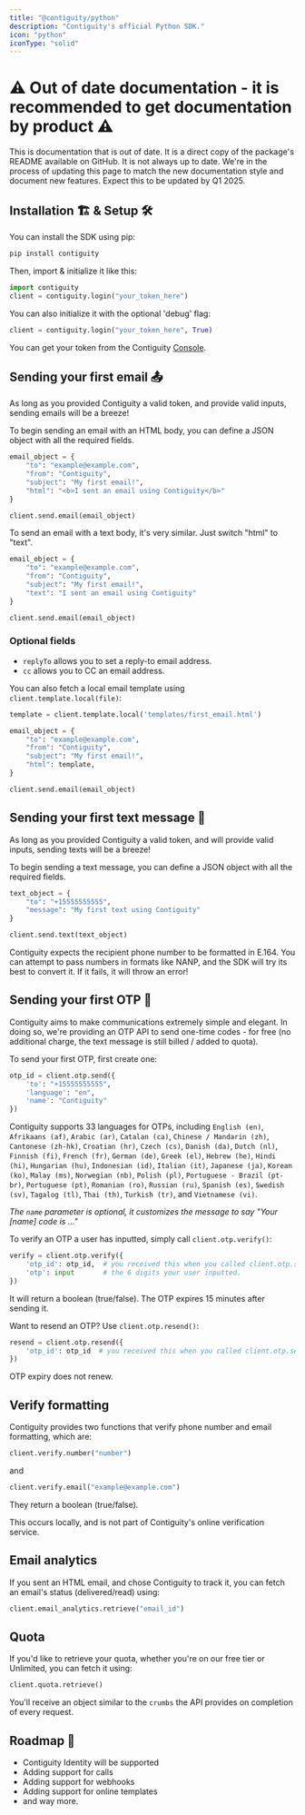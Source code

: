 ```yaml
---
title: "@contiguity/python"
description: "Contiguity's official Python SDK."
icon: "python"
iconType: "solid"
---
```


# ⚠️ Out of date documentation - it is recommended to get documentation by product ⚠️
<Warning>
    This is documentation that is out of date. It is a direct copy of the package's README available on GitHub. It is not always up to date. 
</Warning>

<Note>
    We're in the process of updating this page to match the new documentation style and document new features. Expect this to be updated by Q1 2025.
</Note>

## Installation 🏗 & Setup 🛠

You can install the SDK using pip:

```bash
pip install contiguity
```

Then, import & initialize it like this:

```python
import contiguity
client = contiguity.login("your_token_here")
```

You can also initialize it with the optional 'debug' flag:

```python
client = contiguity.login("your_token_here", True)
```

You can get your token from the Contiguity [Console](https://console.contiguity.com).

## Sending your first email 📤

As long as you provided Contiguity a valid token, and provide valid inputs, sending emails will be a breeze!

To begin sending an email with an HTML body, you can define a JSON object with all the required fields.

```python
email_object = {
    "to": "example@example.com",
    "from": "Contiguity",
    "subject": "My first email!",
    "html": "<b>I sent an email using Contiguity</b>"
}

client.send.email(email_object)
```

To send an email with a text body, it's very similar. Just switch "html" to "text".

```python
email_object = {
    "to": "example@example.com",
    "from": "Contiguity",
    "subject": "My first email!",
    "text": "I sent an email using Contiguity"
}

client.send.email(email_object)
```

### Optional fields

- `replyTo` allows you to set a reply-to email address.
- `cc` allows you to CC an email address.

You can also fetch a local email template using `client.template.local(file)`:

```python
template = client.template.local('templates/first_email.html')

email_object = {
    "to": "example@example.com",
    "from": "Contiguity",
    "subject": "My first email!",
    "html": template,
}

client.send.email(email_object)
```

## Sending your first text message 💬

As long as you provided Contiguity a valid token, and will provide valid inputs, sending texts will be a breeze!

To begin sending a text message, you can define a JSON object with all the required fields.

```python
text_object = {
    "to": "+15555555555",
    "message": "My first text using Contiguity"
}

client.send.text(text_object)
```

<Note>
Contiguity expects the recipient phone number to be formatted in E.164. You can attempt to pass numbers in formats like NANP, and the SDK will try its best to convert it. If it fails, it will throw an error!
</Note>

## Sending your first OTP 🔑

Contiguity aims to make communications extremely simple and elegant. In doing so, we're providing an OTP API to send one-time codes - for free (no additional charge, the text message is still billed / added to quota).

To send your first OTP, first create one:

```python
otp_id = client.otp.send({
    'to': "+15555555555",
    'language': "en",
    'name': "Contiguity"
})
```

Contiguity supports 33 languages for OTPs, including `English (en)`, `Afrikaans (af)`, `Arabic (ar)`, `Catalan (ca)`, `Chinese / Mandarin (zh)`, `Cantonese (zh-hk)`, `Croatian (hr)`, `Czech (cs)`, `Danish (da)`, `Dutch (nl)`, `Finnish (fi)`, `French (fr)`, `German (de)`, `Greek (el)`, `Hebrew (he)`, `Hindi (hi)`, `Hungarian (hu)`, `Indonesian (id)`, `Italian (it)`, `Japanese (ja)`, `Korean (ko)`, `Malay (ms)`, `Norwegian (nb)`, `Polish (pl)`, `Portuguese - Brazil (pt-br)`, `Portuguese (pt)`, `Romanian (ro)`, `Russian (ru)`, `Spanish (es)`, `Swedish (sv)`, `Tagalog (tl)`, `Thai (th)`, `Turkish (tr)`, and `Vietnamese (vi)`.

_The `name` parameter is optional, it customizes the message to say "Your \[name] code is ..."_

To verify an OTP a user has inputted, simply call `client.otp.verify()`:

```python
verify = client.otp.verify({
    'otp_id': otp_id,  # you received this when you called client.otp.send(),
    'otp': input       # the 6 digits your user inputted.
})
```

It will return a boolean (true/false). The OTP expires 15 minutes after sending it.

Want to resend an OTP? Use `client.otp.resend()`:

```python
resend = client.otp.resend({
    'otp_id': otp_id  # you received this when you called client.otp.send(),
})
```

OTP expiry does not renew.

## Verify formatting

Contiguity provides two functions that verify phone number and email formatting, which are:

```python
client.verify.number("number")
```

and

```python
client.verify.email("example@example.com")
```

They return a boolean (true/false).

<Note>
This occurs locally, and is not part of Contiguity's online verification service.
</Note>

## Email analytics

If you sent an HTML email, and chose Contiguity to track it, you can fetch an email's status (delivered/read) using:

```python
client.email_analytics.retrieve("email_id")
```

## Quota

If you'd like to retrieve your quota, whether you're on our free tier or Unlimited, you can fetch it using:

```python
client.quota.retrieve()
```

You'll receive an object similar to the `crumbs` the API provides on completion of every request.

## Roadmap 🚦

- Contiguity Identity will be supported
- Adding support for calls
- Adding support for webhooks
- Adding support for online templates
- and way more.



<Snippet />